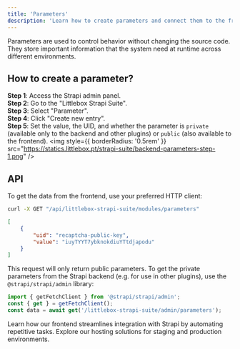 ```yaml
---
title: 'Parameters'
description: 'Learn how to create parameters and connect them to the frontend using the API'
---
```


Parameters are used to control behavior without changing the source code.
They store important information that the system need at runtime across different environments.

## How to create a parameter?

**Step 1**: Access the Strapi admin panel.\
**Step 2**: Go to the "Littlebox Strapi Suite".\
**Step 3**: Select "Parameter".\
**Step 4**: Click "Create new entry".\
**Step 5**: Set the value, the UID, and whether the parameter is `private` (available only to the backend and other plugins) or `public` (also available to the frontend).
<img
  style={{ borderRadius: '0.5rem' }}
  src="https://statics.littlebox.pt/strapi-suite/backend-parameters-step-1.png"
/>

## API

To get the data from the frontend, use your preferred HTTP client:
```bash
curl -X GET "/api/littlebox-strapi-suite/modules/parameters"
```
```json
[
    {
        "uid": "recaptcha-public-key",
        "value": "iuyTYYT7ybknokdiuYTtdjapodu"
    }
]
```

This request will only return public parameters. To get the private parameters from the Strapi backend (e.g. for use in other plugins), use the `@strapi/strapi/admin` library:

```javascript
import { getFetchClient } from '@strapi/strapi/admin';
const { get } = getFetchClient();
const data = await get('/littlebox-strapi-suite/admin/parameters');
```

<CardGroup cols={2}>
  <Card
    title="Frontend"
    icon="code"
    href="/frontend/introduction"
  >
    Learn how our frontend streamlines integration with Strapi by automating repetitive tasks.
  </Card>
  <Card
    title="Hosting"
    icon="code"
    href="/hosting/plans"
  >
    Explore our hosting solutions for staging and production environments.
  </Card>
</CardGroup>